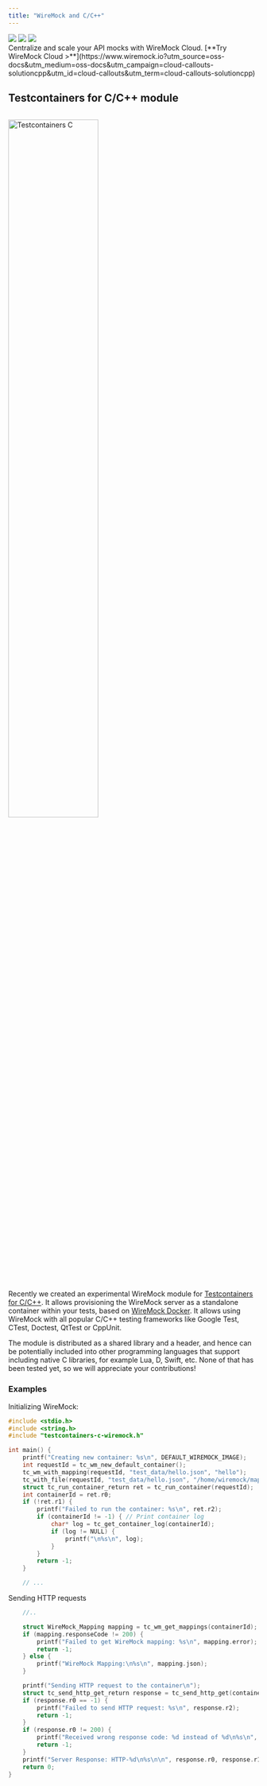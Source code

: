 ```yaml
---
title: "WireMock and C/C++"
---
```





<div class="solution-block">
    <div class="solution-header">
        <img src="/images/logos/wiremock/logo_square.svg" />
        <img src="/images/logos/doc-sections/connect.svg" />
        <img src="/images/logos/technology/c.svg" />
    </div>
</div>

<CloudCallout title="WireMock Cloud" icon="rocket">
    Centralize and scale your API mocks with WireMock Cloud.
    [**Try WireMock Cloud >**](https://www.wiremock.io?utm_source=oss-docs&utm_medium=oss-docs&utm_campaign=cloud-callouts-solutioncpp&utm_id=cloud-callouts&utm_term=cloud-callouts-solutioncpp)
</CloudCallout>

## Testcontainers for C/C++ module

<img src="/images/solutions/testcontainers/testcontainers_c_logo_wide.png" alt="Testcontainers C" style="width: 60%; height: auto; margin-top: 1em;"/>

Recently we created an experimental WireMock module for
[Testcontainers for C/C++](https://github.com/oleg-nenashev/testcontainers-c).
It allows provisioning the WireMock server as a standalone container within your tests, based on [WireMock Docker](/docs/standalone/docker/).
It allows using WireMock with all popular C/C++ testing frameworks
like Google Test, CTest, Doctest, QtTest or CppUnit.

The module is distributed as a shared library and a header,
and hence can be potentially included into other programming languages that support
including native C libraries, for example Lua, D, Swift, etc.
None of that has been tested yet, so we will appreciate your contributions!

### Examples

Initializing WireMock:

```c
#include <stdio.h>
#include <string.h>
#include "testcontainers-c-wiremock.h"

int main() {
    printf("Creating new container: %s\n", DEFAULT_WIREMOCK_IMAGE);
    int requestId = tc_wm_new_default_container();
    tc_wm_with_mapping(requestId, "test_data/hello.json", "hello");
    tc_with_file(requestId, "test_data/hello.json", "/home/wiremock/mappings/hello2.json");
    struct tc_run_container_return ret = tc_run_container(requestId);
    int containerId = ret.r0;
    if (!ret.r1) {
        printf("Failed to run the container: %s\n", ret.r2);
        if (containerId != -1) { // Print container log
            char* log = tc_get_container_log(containerId);
            if (log != NULL) {
                printf("\n%s\n", log);
            }
        }
        return -1;
    }

    // ...
```

Sending HTTP requests

```c
    //..

    struct WireMock_Mapping mapping = tc_wm_get_mappings(containerId);
    if (mapping.responseCode != 200) {
        printf("Failed to get WireMock mapping: %s\n", mapping.error);
        return -1;
    } else {
        printf("WireMock Mapping:\n%s\n", mapping.json);
    }

    printf("Sending HTTP request to the container\n");
    struct tc_send_http_get_return response = tc_send_http_get(containerId, 8080, "/hello");
    if (response.r0 == -1) {
        printf("Failed to send HTTP request: %s\n", response.r2);
        return -1;
    }
    if (response.r0 != 200) {
        printf("Received wrong response code: %d instead of %d\n%s\n", response.r0, 200, response.r2);
        return -1;
    }
    printf("Server Response: HTTP-%d\n%s\n\n", response.r0, response.r1);
    return 0;
}
```